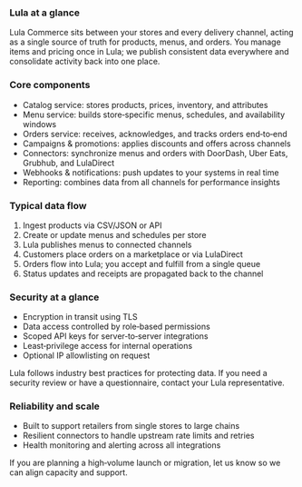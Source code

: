 ### Lula at a glance

Lula Commerce sits between your stores and every delivery channel, acting as a single source of truth for products, menus, and orders. You manage items and pricing once in Lula; we publish consistent data everywhere and consolidate activity back into one place.

### Core components

- Catalog service: stores products, prices, inventory, and attributes
- Menu service: builds store‑specific menus, schedules, and availability windows
- Orders service: receives, acknowledges, and tracks orders end‑to‑end
- Campaigns & promotions: applies discounts and offers across channels
- Connectors: synchronize menus and orders with DoorDash, Uber Eats, Grubhub, and LulaDirect
- Webhooks & notifications: push updates to your systems in real time
- Reporting: combines data from all channels for performance insights

### Typical data flow

1) Ingest products via CSV/JSON or API
2) Create or update menus and schedules per store
3) Lula publishes menus to connected channels
4) Customers place orders on a marketplace or via LulaDirect
5) Orders flow into Lula; you accept and fulfill from a single queue
6) Status updates and receipts are propagated back to the channel

### Security at a glance

- Encryption in transit using TLS
- Data access controlled by role‑based permissions
- Scoped API keys for server‑to‑server integrations
- Least‑privilege access for internal operations
- Optional IP allowlisting on request

Lula follows industry best practices for protecting data. If you need a security review or have a questionnaire, contact your Lula representative.

### Reliability and scale

- Built to support retailers from single stores to large chains
- Resilient connectors to handle upstream rate limits and retries
- Health monitoring and alerting across all integrations

If you are planning a high‑volume launch or migration, let us know so we can align capacity and support.

